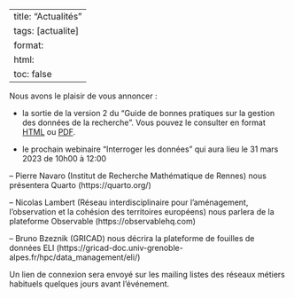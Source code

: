 
---
title: "Actualités"
tags: [actualite]
format:
  html:
    toc: false
---

Nous avons le plaisir de vous annoncer :

- la sortie de la version 2 du "Guide de bonnes pratiques sur la gestion des données de la recherche". Vous pouvez le consulter en format [HTML](https://mi-gt-donnees.pages.math.unistra.fr/guide/00-introduction.html) ou [PDF](https://mi-gt-donnees.pages.math.unistra.fr/guide/guide_bonnes_pratiques_gestion_donnees_recherche_v2.pdf).

- le prochain webinaire "Interroger les données" qui aura lieu le 31 mars 2023 de 10h00 à 12:00

-- Pierre Navaro (Institut de Recherche Mathématique de Rennes) nous présentera Quarto (https://quarto.org/)

-- Nicolas Lambert (Réseau interdisciplinaire pour l’aménagement, l’observation et la cohésion des territoires européens) nous parlera de la plateforme Observable (https://observablehq.com)

-- Bruno Bzeznik (GRICAD) nous décrira la plateforme de fouilles de données ELI (https://gricad-doc.univ-grenoble-alpes.fr/hpc/data_management/eli/)

Un lien de connexion sera envoyé sur les mailing listes des réseaux métiers habituels quelques jours avant l'événement.

